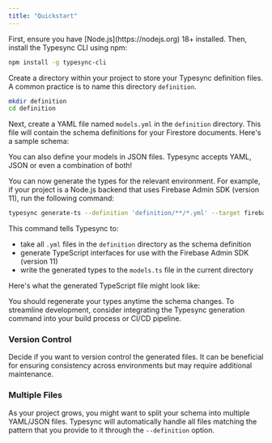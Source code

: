 ```yaml
---
title: "Quickstart"
---
```



<Steps titleSize="h2">
  <Step title="Install Typesync CLI">
    First, ensure you have [Node.js](https://nodejs.org) 18+ installed. Then, install the Typesync CLI using npm:

```bash
npm install -g typesync-cli
```

  </Step>
  <Step title="Create your schema">

Create a directory within your project to store your Typesync definition files. A common practice is to name this directory `definition`.

```bash
mkdir definition
cd definition
```

Next, create a YAML file named `models.yml` in the `definition` directory. This file will contain the schema definitions for your Firestore documents. Here's a sample schema:

<Note>
  You can also define your models in JSON files. Typesync accepts YAML, JSON or
  even a combination of both!
</Note>

<ExampleDefinition />

  </Step>
  <Step title="Generate type definitions">

You can now generate the types for the relevant environment. For example, if your project is a Node.js backend that uses Firebase Admin SDK (version 11), run the following command:

```bash
typesync generate-ts --definition 'definition/**/*.yml' --target firebase-admin@11 --outFile models.ts
```

This command tells Typesync to:

- take all `.yml` files in the `definition` directory as the schema definition
- generate TypeScript interfaces for use with the Firebase Admin SDK (version 11)
- write the generated types to the `models.ts` file in the current directory

Here's what the generated TypeScript file might look like:

<ExampleGenerationTSBackend />

  </Step>

  <Step title="Integrate into your development workflow">

You should regenerate your types anytime the schema changes. To streamline development, consider integrating the Typesync generation command into your build process or CI/CD pipeline.

### Version Control

Decide if you want to version control the generated files. It can be beneficial for ensuring consistency across environments but may require additional maintenance.

### Multiple Files

As your project grows, you might want to split your schema into multiple YAML/JSON files. Typesync will automatically handle all files matching the pattern that you provide to it through the `--definition` option.

  </Step>
</Steps>
